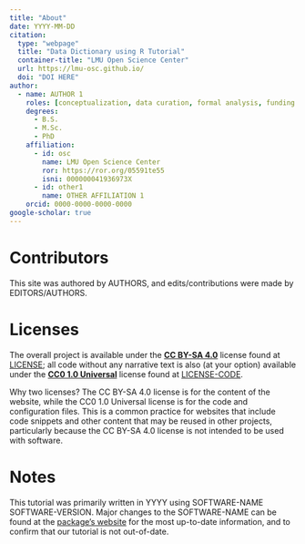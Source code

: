 ```yaml
---
title: "About"
date: YYYY-MM-DD
citation:
  type: "webpage"
  title: "Data Dictionary using R Tutorial"
  container-title: "LMU Open Science Center"
  url: https://lmu-osc.github.io/
  doi: "DOI HERE"
author:
  - name: AUTHOR 1
    roles: [conceptualization, data curation, formal analysis, funding acquisition, investigation, methodology, project administration, software, resources, supervision, validation, visualization, writing - original draft, writing - editing & review]
    degrees:
      - B.S.
      - M.Sc.
      - PhD
    affiliation: 
      - id: osc
        name: LMU Open Science Center
        ror: https://ror.org/05591te55
        isni: 000000041936973X
      - id: other1
        name: OTHER AFFILIATION 1
    orcid: 0000-0000-0000-0000
google-scholar: true
---
```



# Contributors

This site was authored by AUTHORS, and edits/contributions were made by EDITORS/AUTHORS.

# Licenses

The overall project is available under the **[CC BY-SA 4.0](https://creativecommons.org/licenses/by-sa/4.0/)** license found at [LICENSE](LICENSE.md); all code without any narrative text is also (at your option) available under the **[CC0 1.0 Universal](https://creativecommons.org/publicdomain/zero/1.0/)** license found at [LICENSE-CODE](LICENSE-CODE.md).

Why two licenses? The CC BY-SA 4.0 license is for the content of the website, while the CC0 1.0 Universal license is for the code and configuration files. This is a common practice for websites that include code snippets and other content that may be reused in other projects, particularly because the CC BY-SA 4.0 license is not intended to be used with software.

# Notes

This tutorial was primarily written in YYYY using SOFTWARE-NAME SOFTWARE-VERSION. Major changes to the SOFTWARE-NAME can be found at the [package's website](SOFTWARE-URL) for the most up-to-date information, and to confirm that our tutorial is not out-of-date. 

